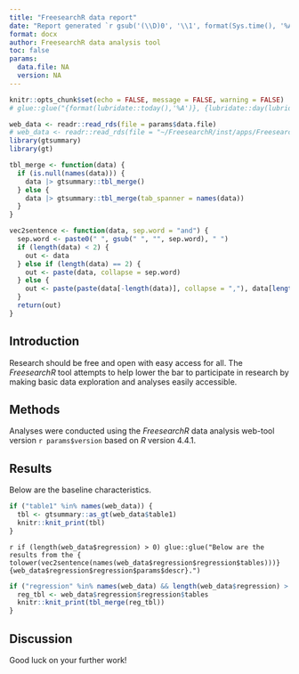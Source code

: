 ```yaml
---
title: "FreesearchR data report"
date: "Report generated `r gsub('(\\D)0', '\\1', format(Sys.time(), '%A, %d.%m.%Y'))`"
format: docx
author: FreesearchR data analysis tool
toc: false
params:
  data.file: NA
  version: NA
---
```


```r
knitr::opts_chunk$set(echo = FALSE, message = FALSE, warning = FALSE)
# glue::glue("{format(lubridate::today(),'%A')}, {lubridate::day(lubridate::today())}.{lubridate::month(lubridate::today())}.{lubridate::year(lubridate::today())}")
```

```r
web_data <- readr::read_rds(file = params$data.file)
# web_data <- readr::read_rds(file = "~/FreesearchR/inst/apps/FreesearchR/www/web_data.rds")
library(gtsummary)
library(gt)

tbl_merge <- function(data) {
  if (is.null(names(data))) {
    data |> gtsummary::tbl_merge()
  } else {
    data |> gtsummary::tbl_merge(tab_spanner = names(data))
  }
}

vec2sentence <- function(data, sep.word = "and") {
  sep.word <- paste0(" ", gsub(" ", "", sep.word), " ")
  if (length(data) < 2) {
    out <- data
  } else if (length(data) == 2) {
    out <- paste(data, collapse = sep.word)
  } else {
    out <- paste(paste(data[-length(data)], collapse = ","), data[length(data)], sep = sep.word)
  }
  return(out)
}
```

## Introduction

Research should be free and open with easy access for all. The *FreesearchR* tool attempts to help lower the bar to participate in research by making basic data exploration and analyses easily accessible.

## Methods

Analyses were conducted using the *FreesearchR* data analysis web-tool version `r params$version` based on *R* version 4.4.1.

## Results

Below are the baseline characteristics.

```r
if ("table1" %in% names(web_data)) {
  tbl <- gtsummary::as_gt(web_data$table1)
  knitr::knit_print(tbl)
}
```

`r if (length(web_data$regression) > 0) glue::glue("Below are the results from the { tolower(vec2sentence(names(web_data$regression$regression$tables)))} {web_data$regression$regression$params$descr}.")`

```r
if ("regression" %in% names(web_data) && length(web_data$regression) > 0) {
  reg_tbl <- web_data$regression$regression$tables
  knitr::knit_print(tbl_merge(reg_tbl))
}
```

## Discussion

Good luck on your further work!
